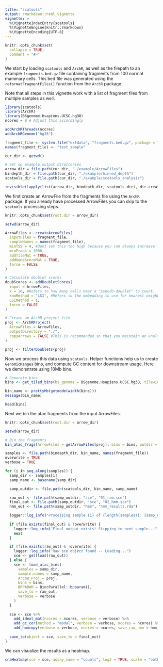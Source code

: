 ```yaml
---
title: "scatools"
output: rmarkdown::html_vignette
vignette: >
  %\VignetteIndexEntry{scatools}
  %\VignetteEngine{knitr::rmarkdown}
  %\VignetteEncoding{UTF-8}
---
```


```r
knitr::opts_chunk$set(
  collapse = TRUE,
  comment = "#>"
)
```

We start by loading `scatools` and `ArchR`, as well as the filepath to an example `fragments.bed.gz` file containing fragments from 100 normal mammary cells. This bed file was generated using the `reformatFragmentFiles()` function from the `ArchR` package.

Note that all steps in this vignette work with a list of fragment files from multiple samples as well.
```r
library(scatools)
library(ArchR)
library(BSgenome.Hsapiens.UCSC.hg38)
ncores = 8 # Adjust this accordingly

addArchRThreads(ncores)
addArchRGenome("hg38")

fragment_file <- system.file("extdata", "fragments.bed.gz", package = "scatools")
names(fragment_file) <- "test_sample"

cur_dir <- getwd()

# Set up example output directories
arrow_dir = file.path(cur_dir, "./example/ArrowFiles")
bindepth_dir = file.path(cur_dir, "./example/binned_depth")
scatools_dir = file.path(cur_dir, "./example/scatools_analysis")

invisible(lapply(list(arrow_dir, bindepth_dir, scatools_dir), dir.create, showWarnings = FALSE, recursive = TRUE))
```


We first create an ArrowFile from the fragments file using the `ArchR` package. If you already have processed ArrowFiles you can skip to the `scatools` processing steps.
```r
knitr::opts_chunk$set(root.dir = arrow_dir)

setwd(arrow_dir)

ArrowFiles <- createArrowFiles(
  inputFiles = fragment_file,
  sampleNames = names(fragment_file),
  minTSS = 4, #Dont set this too high because you can always increase later
  minFrags = 1000,
  addTileMat = TRUE,
  addGeneScoreMat = TRUE,
  force = FALSE
)

# Calculate doublet scores
doubScores <- addDoubletScores(
  input = ArrowFiles,
  k = 10, #Refers to how many cells near a "pseudo-doublet" to count.
  knnMethod = "LSI", #Refers to the embedding to use for nearest neighbor search.
  LSIMethod = 1,
  force = FALSE
)

# Create an ArchR project file
proj <- ArchRProject(
  ArrowFiles = ArrowFiles,
  outputDirectory = "./",
  copyArrows = FALSE #This is recommended so that you maintain an unaltered copy for later usage.
)

proj <- filterDoublets(proj)
```

Now we process this data using `scatools`. Helper functions help us to create `GenomicRanges` bins, and compute GC content for downstream usage. Here we demonstrate using 10Mb bins.
```r
# Generate bins
bins <- get_tiled_bins(bs_genome = BSgenome.Hsapiens.UCSC.hg38, tilewidth = 1e7)

bin_name <- prettyMb(getmode(width(bins)))
message(bin_name)

head(bins)
```

Next we bin the atac fragments from the input ArrowFiles.
```r
knitr::opts_chunk$set(root.dir = arrow_dir)

setwd(arrow_dir)

# Bin the fragments
bin_atac_frags(ArrowFiles = getArrowFiles(proj), bins = bins, outdir = bindepth_dir, ncores = ncores, overwrite = FALSE, return_mat = FALSE)
```


```r
samples <- file.path(bindepth_dir, bin_name, names(fragment_file))
overwrite = TRUE
verbose = TRUE

for (i in seq_along(samples)) {
  samp_dir <- samples[i]
  samp_name <- basename(samp_dir)

  samp_outdir <- file.path(scatools_dir, bin_name, samp_name)

  raw_out <- file.path(samp_outdir, "sce", "01_raw.sce")
  final_out <- file.path(samp_outdir, "sce", "02_hmm.sce")
  hmm_out <- file.path(samp_outdir, "hmm", "hmm_results.rda")

  logger::log_info("Processing sample {i} of {length(samples)}: {samp_name}")
  
  if (file.exists(final_out) & !overwrite) {
    logger::log_info("Final output exists! Skipping to next sample...")
    next
  }

  if (file.exists(raw_out) & !overwrite) {
    logger::log_info("Raw sce object found -- Loading...")
    sce <- get(load(raw_out))
  } else {
    sce <- load_atac_bins(
      samples = samp_dir,
      sample.names = samp_name,
      ArchR_Proj = proj,
      bins = bins,
      BPPARAM = BiocParallel::bpparam(),
      save_to = raw_out,
      verbose = verbose
    )
  }
  
  sce <- sce %>%
    add_ideal_mat(ncores = ncores, verbose = verbose) %>%
    add_gc_cor(method = "modal", verbose = verbose, ncores = ncores) %>%
    add_hmmcopy(verbose = verbose, ncores = ncores, save_raw_hmm = hmm_out)
  
  save_to(object = sce, save_to = final_out)
}

```

We can visualize the results as a heatmap.
```r
cnaHeatmap(sce = sce, assay_name = "counts", log2 = TRUE, scale = "both", legend_name = "Log Normalized Counts")
```
